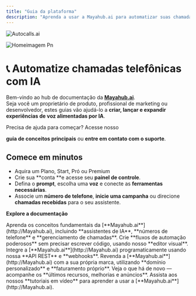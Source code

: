 ```yaml
---
title: "Guia da plataforma"
description: "Aprenda a usar a Mayahub.ai para automatizar suas chamadas telefônicas com inteligência artificial.  "
---
```


<img
  className="hidden dark:block"
  src="https://autocalls.ai/ogimage-en.jpg"
  alt="Autocalls.ai"
/>

![Homeimagem Pn](/homeimagem.png)

# 📞 Automatize chamadas telefônicas com IA

Bem-vindo ao hub de documentação da [**Mayahub.ai**](http://Mayahub.ai).\
Seja você um proprietário de produto, profissional de marketing ou desenvolvedor, estes guias vão ajudá-lo a **criar, lançar e expandir experiências de voz alimentadas por IA**.

<Note>
  Precisa de ajuda para começar? Acesse nosso

  **guia de conceitos principais** ou **entre em contato com o suporte**.
</Note>

## Comece em minutos

- Aquira um Plano, Start, Pró ou Premium
- Crie sua **conta **e acesse seu **painel de controle**.
- Defina o **prompt**, escolha uma **voz** e conecte as **ferramentas necessárias**.
- Associe um **número de telefone**, **inicie uma campanha** ou direcione **chamadas recebidas** para o seu assistente.

**Explore a documentação**

<CardGroup cols={3}>
  <Card title="Guia da Plataforma" icon="book" color="#06df4b" href="/platform-guide/overview">
    Aprenda os conceitos fundamentais da [**Mayahub.ai**](http://Mayahub.ai), incluindo **assistentes de IA**, **números de telefone** e **gerenciamento de chamadas**.
  </Card>
  <Card title="Automação sem Código" icon="wand-magic-sparkles" color="pink" href="/automation-platform/introduction">
    Crie **fluxos de automação poderosos** sem precisar escrever código, usando nosso **editor visual**.
  </Card>
  <Card title="Referências de API" icon="code" color="blue" href="/api-reference/introduction">
    Integre a [**Mayahub.ai**](http://Mayahub.ai) programaticamente usando nossa **API REST** e **webhooks**.
  </Card>
  <Card title="Programa White Label" icon="tag" color="red" href="/white-label/overview">
    Revenda a [**Mayahub.ai**](http://Mayahub.ai) com a sua própria marca, utilizando **domínio personalizado** e **faturamento próprio**.
  </Card>
  <Card title="Atualizações do Produto" icon="scroll" color="#ffbb00" href="/releases/">
    Veja o que há de novo — acompanhe os **últimos recursos, melhorias e anúncios**.
  </Card>
  <Card title="Tutoriais em Video" icon="video" color="red" href="/automation-platform/tutorials/">
    Assista aos nossos **tutoriais em vídeo** para aprender a usar a [**Mayahub.ai**](http://Mayahub.ai).
  </Card>
</CardGroup>